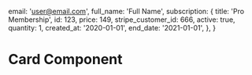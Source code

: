 
  email: 'user@email.com',
  full_name: 'Full Name',
  subscription: {
    title: 'Pro Membership',
    id: 123,
    price: 149,
    stripe_customer_id: 666,
    active: true,
    quantity: 1,
    created_at: '2020-01-01',
    end_date: '2021-01-01',
  },
}

<Meta title="Components/Users/Invoice" />

# Card Component

<Canvas>
  <Story name="Default">
    <div className="p-5">
      <Invoice viewer={data} />
    </div>
  </Story>
</Canvas>
